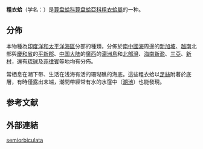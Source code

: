 {{Speciesbox
 | taxon = Beguina semiorbiculata
 | authority = ([[Carolus_Linnaeus|Linnaeus]], 1758)
 | synonyms_ref = {{r|WoRMS_504841}}
 | synonyms = 
* ''Beguina nephritica'' {{small|Röding, 1798}}
* ''[[Cardita|Cardita]] irregularis'' {{small|Clessin, 1888}}
* ''Chama phrenitica'' {{small|Born, 1778}}
* ''[[Chama|Chama]] reniformis'' {{small|Gmelin, 1791}}
* ''Chama semiorbiculata'' {{small|Linnaeus, 1758}}
}}

'''粗衣蛤'''（学名：''{{lang|la|Beguina semiorbiculata}}''）是[[算盘蛤科|算盘蛤科]][[算盘蛤亞科|算盘蛤亞科]][[粗衣蛤屬|粗衣蛤屬]]的一种{{r|shell_3768|WoRMS_504841|徐鳳山2012}}。

==分佈==
本物種為[[印度太平洋區|印度洋和太平洋海區]]分部的種類{{r|shell_3768}}，分佈於[[南中國海|南中國海]]周邊的[[新加坡|新加坡]]{{r|shell_3768 |shelldoc_720090224020_03}}、[[越南|越南]]北部與[[慶和省|慶和省]]的[[平新郡_(慶和省)|平新郡]]{{r|shell_3768 |shelldoc_720090224022}}、[[中国大陆|中国大陆]]{{r|shell_3768}}的[[廣西|廣西]]的[[潿洲島|潿洲島]]和[[北部灣|北部灣]]、[[海南|海南]][[新盈鎮|新盈]]、[[三亞|三亞]]、[[新村|新村]]，還有[[琉球|琉球]]{{r|shell_3768}}及[[菲律賓|菲律賓]]{{r|shell_3768}}等地均有分佈。

常栖息在潮下带、生活在浅海有活的珊瑚礁的海底{{r|shell_3768}}。這些粗衣蛤以[[足絲|足絲]]附著於底層，有時僅露出末端，潮間帶經常有水的水窪中（[[潮池|潮池]]）也能發現{{r|shell_3768}}。

==参考文献==
{{reflist |refs=
<ref name="shell_3768">{{cite web
 |url=http://shell.sinica.edu.tw/chinese/shellbase_detail.php?science_no=3768
 |title=国际贝库：粗衣蛤|publisher=台湾贝类资料库
 |accessdate=2017-11-10 |language=zh-hant }}</ref>
<ref name="shelldoc_720090224020_03">{{shelldoc_720090224020_03}}</ref>
<ref name="shelldoc_720090224022">{{shelldoc_720090224022}}</ref>
<ref name="WoRMS_504841">{{WoRMS |id=504841 |title=''Beguina semiorbiculata'' (Linnaeus, 1758)|last=Huber |first=Markus |date=2012 |accessdate=2017-11-10 }}</ref>
<ref name="徐鳳山2012">{{徐鳳山2012|chapter=六 、心蛤科}}</ref>
}}

==外部連結==
{{Taxonbar}}
{{Mollusc-stub}}
[[Category:粗衣蛤屬|semiorbiculata]]